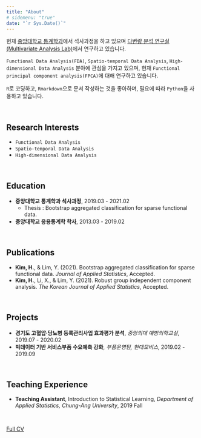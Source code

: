 ```yaml
---
title: "About"
# sidemenu: "true"
date: "`r Sys.Date()`"
---
```


현재 [중앙대학교 통계학과](https://stat.cau.ac.kr/)에서 석사과정을 하고 있으며 [다변량 분석 연구실(Multivariate Analysis Lab)](https://sites.google.com/site/yaejilim/)에서 연구하고 있습니다.

`Functional Data Analysis(FDA)`, `Spatio-temporal Data Analysis`, `High-dimensional Data Analysis` 분야에 관심을 가지고 있으며, 현재 `Functional principal component analysis(FPCA)`에 대해 연구하고 있습니다.

`R`로 코딩하고, `Rmarkdown`으로 문서 작성하는 것을 좋아하며, 필요에 따라 `Python`을 사용하고 있습니다.

<br>

## Research Interests
- `Functional Data Analysis`
- `Spatio-temporal Data Analysis`
- `High-dimensional Data Analysis`

<br>

## Education
- **중앙대학교 통계학과 석사과정**, 2019.03 - 2021.02
  - Thesis : Bootstrap aggregated classification for sparse functional data.
- **중앙대학교 응용통계학 학사**, 2013.03 - 2019.02

<br>

## Publications
- **Kim, H.**, & Lim, Y. (2021). Bootstrap aggregated classification for sparse functional data. *Journal
of Applied Statistics*, Accepted.
- **Kim, H.**, Li, X., & Lim, Y. (2021). Robust group independent component analysis. *The Korean Journal
of Applied Statistics*, Accepted.

<br>

## Projects
- **경기도 고혈압·당뇨병 등록관리사업 효과평가 분석**, *중앙의대 예방의학교실*, 2019.07 - 2020.02
- **빅데이터 기반 서비스부품 수요예측 강화**, *부품운영팀, 현대모비스*, 2019.02 - 2019.09

<br>

## Teaching Experience
- **Teaching Assistant**, Introduction to Statistical Learning, *Department of Applied Statistics, Chung-Ang University*, 2019 Fall

<br>


[Full CV](https://nbviewer.jupyter.org/github/statKim/CV_KHS/blob/master/CV.pdf)